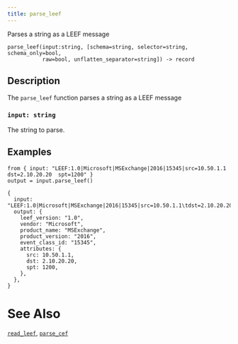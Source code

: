 ```yaml
---
title: parse_leef
---
```


Parses a string as a LEEF message

```tql
parse_leef(input:string, [schema=string, selector=string, schema_only=bool,
           raw=bool, unflatten_separator=string]) -> record
```

## Description

The `parse_leef` function parses a string as a LEEF message

### `input: string`

The string to parse.


<ParsingOptions />

## Examples

```tql
from { input: "LEEF:1.0|Microsoft|MSExchange|2016|15345|src=10.50.1.1	dst=2.10.20.20	spt=1200" }
output = input.parse_leef()
```
```tql
{
  input: "LEEF:1.0|Microsoft|MSExchange|2016|15345|src=10.50.1.1\tdst=2.10.20.20\tspt=1200",
  output: {
    leef_version: "1.0",
    vendor: "Microsoft",
    product_name: "MSExchange",
    product_version: "2016",
    event_class_id: "15345",
    attributes: {
      src: 10.50.1.1,
      dst: 2.10.20.20,
      spt: 1200,
    },
  },
}
```

# See Also

[`read_leef`](/references/operators/read_leef),
[`parse_cef`](/references/functions/parse_cef)
